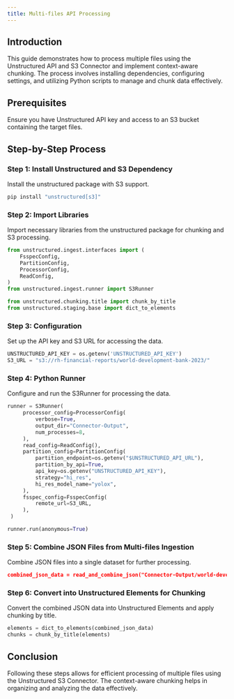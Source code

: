 ```yaml
---
title: Multi-files API Processing 
---
```

## Introduction

This guide demonstrates how to process multiple files using the Unstructured API and S3 Connector and implement context-aware chunking. The process involves installing dependencies, configuring settings, and utilizing Python scripts to manage and chunk data effectively.

## Prerequisites

Ensure you have Unstructured API key and access to an S3 bucket containing the target files.

## Step-by-Step Process

### Step 1: Install Unstructured and S3 Dependency

Install the unstructured package with S3 support.

```bash
pip install "unstructured[s3]"

```


### Step 2: Import Libraries

Import necessary libraries from the unstructured package for chunking and S3 processing.

```python
from unstructured.ingest.interfaces import (
    FsspecConfig,
    PartitionConfig,
    ProcessorConfig,
    ReadConfig,
)
from unstructured.ingest.runner import S3Runner

from unstructured.chunking.title import chunk_by_title
from unstructured.staging.base import dict_to_elements

```


### Step 3: Configuration

Set up the API key and S3 URL for accessing the data.

```python
UNSTRUCTURED_API_KEY = os.getenv('UNSTRUCTURED_API_KEY')
S3_URL = "s3://rh-financial-reports/world-development-bank-2023/"

```


### Step 4: Python Runner

Configure and run the S3Runner for processing the data.

```python
runner = S3Runner(
     processor_config=ProcessorConfig(
         verbose=True,
         output_dir="Connector-Output",
         num_processes=8,
     ),
     read_config=ReadConfig(),
     partition_config=PartitionConfig(
         partition_endpoint=os.getenv("$UNSTRUCTURED_API_URL"),
         partition_by_api=True,
         api_key=os.getenv("UNSTRUCTURED_API_KEY"),
         strategy="hi_res",
         hi_res_model_name="yolox",
     ),
     fsspec_config=FsspecConfig(
         remote_url=S3_URL,
     ),
 )

runner.run(anonymous=True)

```


### Step 5: Combine JSON Files from Multi-files Ingestion

Combine JSON files into a single dataset for further processing.

```json
combined_json_data = read_and_combine_json("Connector-Output/world-development-bank-2023")

```


### Step 6: Convert into Unstructured Elements for Chunking

Convert the combined JSON data into Unstructured Elements and apply chunking by title.

```python
elements = dict_to_elements(combined_json_data)
chunks = chunk_by_title(elements)

```


## Conclusion

Following these steps allows for efficient processing of multiple files using the Unstructured S3 Connector. The context-aware chunking helps in organizing and analyzing the data effectively.